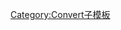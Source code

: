 {{convert/{{{d}}}|{{{1}}}|{{{2|}}}|{{{3|}}}|{{{4|}}}|s={{{s|}}}|r={{{r}}}
|u=B.O.T.U. 
|n=Board of Trade Unit
|h=Board-of-Trade-Unit
|t=watt-hour
|o=MJ
|b=3600000
|j=6.556302501-{{{j|0}}}}}<noinclude>
[[Category:Convert子模板]]

</noinclude>